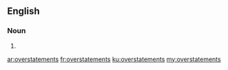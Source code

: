 ==English==

===Noun===
{{head|en|plural}}

# {{plural of|overstatement|lang=en}}

[[ar:overstatements]]
[[fr:overstatements]]
[[ku:overstatements]]
[[my:overstatements]]